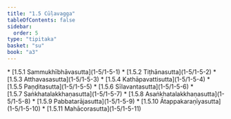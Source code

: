 ```yaml
---
title: "1.5 Cūḷavagga"
tableOfContents: false
sidebar:
  order: 5
type: "tipitaka"
basket: "su"
book: "a3"
---
```



<DynamicBreadcrumb />



<TableOfContents book="a3" section="1.5">
* [1.5.1 Sammukhībhāvasutta](1-5/1-5-1)
* [1.5.2 Tiṭhānasutta](1-5/1-5-2)
* [1.5.3 Atthavasasutta](1-5/1-5-3)
* [1.5.4 Kathāpavattisutta](1-5/1-5-4)
* [1.5.5 Paṇḍitasutta](1-5/1-5-5)
* [1.5.6 Sīlavantasutta](1-5/1-5-6)
* [1.5.7 Saṅkhatalakkhaṇasutta](1-5/1-5-7)
* [1.5.8 Asaṅkhatalakkhaṇasutta](1-5/1-5-8)
* [1.5.9 Pabbatarājasutta](1-5/1-5-9)
* [1.5.10 Ātappakaraṇīyasutta](1-5/1-5-10)
* [1.5.11 Mahācorasutta](1-5/1-5-11)
</TableOfContents>